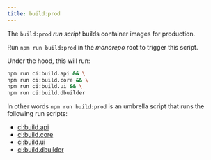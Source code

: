 ```yaml
---
title: build:prod
---
```


<!-- start-spellcheck-skip -->


<!-- end-spellcheck-skip -->

The `build:prod` _run script_ builds container images for production.

Run `npm run build:prod` in the _monorepo_ root to trigger this script.

Under the hood, this will run:

```sh title="Terminal"
npm run ci:build.api && \
npm run ci:build.core && \
npm run ci:build.ui && \
npm run ci:build.dbuilder
```

In other words `npm run build:prod` is an umbrella script that runs the following run scripts:

- [ci:build.api](/docs/reference/contributors/monorepo/run-scripts/ci-build-api)
- [ci:build.core](/docs/reference/contributors/monorepo/run-scripts/ci-build-core)
- [ci:build.ui](/docs/reference/contributors/monorepo/run-scripts/ci-build-ui)
- [ci:build.dbuilder](/docs/reference/contributors/monorepo/run-scripts/ci-build-dbuilder)

<DockerBuildEnvDiffs />
